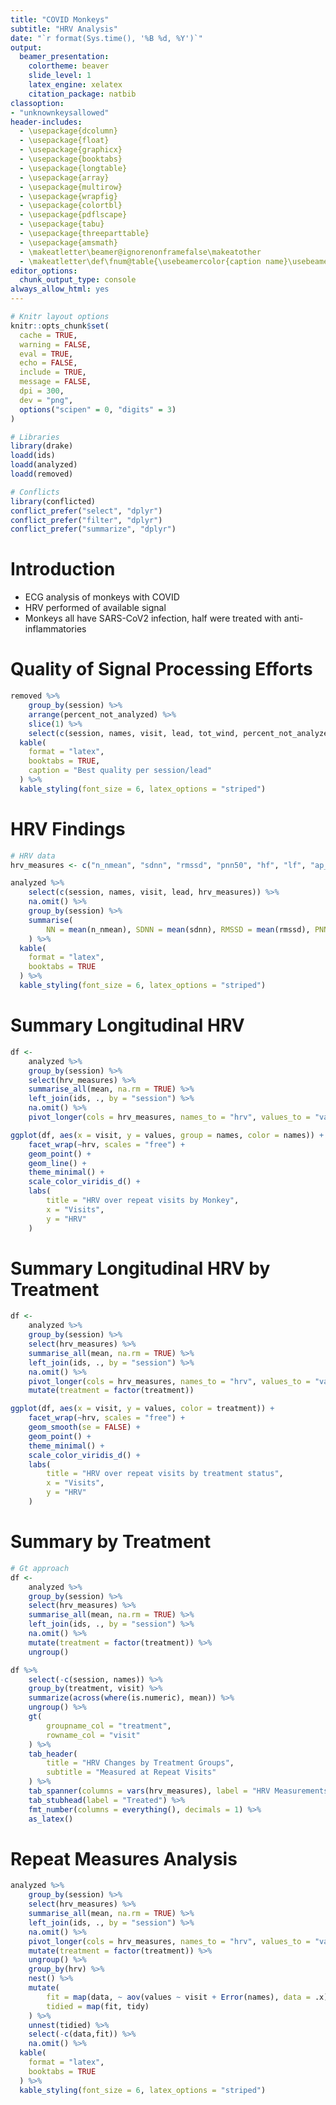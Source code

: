 ```yaml
---
title: "COVID Monkeys"
subtitle: "HRV Analysis"
date: "`r format(Sys.time(), '%B %d, %Y')`"
output: 
  beamer_presentation:
    colortheme: beaver
    slide_level: 1
    latex_engine: xelatex
    citation_package: natbib
classoption:
- "unknownkeysallowed"
header-includes:
  - \usepackage{dcolumn}
  - \usepackage{float}
  - \usepackage{graphicx} 
  - \usepackage{booktabs}
  - \usepackage{longtable}
  - \usepackage{array}
  - \usepackage{multirow}
  - \usepackage{wrapfig}
  - \usepackage{colortbl}
  - \usepackage{pdflscape}
  - \usepackage{tabu}
  - \usepackage{threeparttable}
  - \usepackage{amsmath}
  - \makeatletter\beamer@ignorenonframefalse\makeatother
  - \makeatletter\def\fnum@table{\usebeamercolor{caption name}\usebeamerfont*{caption name}\tablename~\thetable}\makeatother
editor_options: 
  chunk_output_type: console
always_allow_html: yes
---
```


```r
# Knitr layout options
knitr::opts_chunk$set(
  cache = TRUE,
  warning = FALSE,
  eval = TRUE,
  echo = FALSE,
  include = TRUE,
  message = FALSE,
  dpi = 300,
  dev = "png",
  options("scipen" = 0, "digits" = 3)
)

# Libraries
library(drake)
loadd(ids)
loadd(analyzed)
loadd(removed)

# Conflicts
library(conflicted)
conflict_prefer("select", "dplyr")
conflict_prefer("filter", "dplyr")
conflict_prefer("summarize", "dplyr")
```

# Introduction

- ECG analysis of monkeys with COVID
- HRV performed of available signal
- Monkeys all have SARS-CoV2 infection, half were treated with anti-inflammatories

# Quality of Signal Processing Efforts 

```r
removed %>%
	group_by(session) %>%
	arrange(percent_not_analyzed) %>%
	slice(1) %>%
	select(c(session, names, visit, lead, tot_wind, percent_not_analyzed)) %>%
  kable(
    format = "latex", 
    booktabs = TRUE,
    caption = "Best quality per session/lead"
  ) %>%
  kable_styling(font_size = 6, latex_options = "striped")
```

# HRV Findings 

```r
# HRV data
hrv_measures <- c("n_nmean", "sdnn", "rmssd", "pnn50", "hf", "lf", "ap_en")

analyzed %>%
	select(c(session, names, visit, lead, hrv_measures)) %>%
	na.omit() %>% 
	group_by(session) %>%
	summarise(
		NN = mean(n_nmean), SDNN = mean(sdnn), RMSSD = mean(rmssd), PNN50 = mean(pnn50)*100, HF = mean(hf), LF = mean(lf), APEN = mean(ap_en)
	) %>%
  kable(
    format = "latex", 
    booktabs = TRUE
  ) %>%
  kable_styling(font_size = 6, latex_options = "striped")
```

# Summary Longitudinal HRV 

```r
df <- 
	analyzed %>%
	group_by(session) %>%
	select(hrv_measures) %>%
	summarise_all(mean, na.rm = TRUE) %>%
	left_join(ids, ., by = "session") %>%
	na.omit() %>%
	pivot_longer(cols = hrv_measures, names_to = "hrv", values_to = "values")

ggplot(df, aes(x = visit, y = values, group = names, color = names)) +
	facet_wrap(~hrv, scales = "free") + 
	geom_point() + 
	geom_line() + 
	theme_minimal() +
	scale_color_viridis_d() +
	labs(
		title = "HRV over repeat visits by Monkey",
		x = "Visits",
		y = "HRV"
	)
```

# Summary Longitudinal HRV by Treatment

```r
df <-
	analyzed %>%
	group_by(session) %>%
	select(hrv_measures) %>%
	summarise_all(mean, na.rm = TRUE) %>%
	left_join(ids, ., by = "session") %>%
	na.omit() %>%
	pivot_longer(cols = hrv_measures, names_to = "hrv", values_to = "values") %>%
	mutate(treatment = factor(treatment))

ggplot(df, aes(x = visit, y = values, color = treatment)) + 
	facet_wrap(~hrv, scales = "free") + 
	geom_smooth(se = FALSE) + 
	geom_point() + 
	theme_minimal() +
	scale_color_viridis_d() +
	labs(
		title = "HRV over repeat visits by treatment status",
		x = "Visits",
		y = "HRV"
	)

```

# Summary by Treatment 

```r
# Gt approach
df <-
	analyzed %>%
	group_by(session) %>%
	select(hrv_measures) %>%
	summarise_all(mean, na.rm = TRUE) %>%
	left_join(ids, ., by = "session") %>%
	na.omit() %>%
	mutate(treatment = factor(treatment)) %>%
	ungroup()

df %>%
	select(-c(session, names)) %>%
	group_by(treatment, visit) %>%
	summarize(across(where(is.numeric), mean)) %>%
	ungroup() %>%
	gt(
		groupname_col = "treatment",
		rowname_col = "visit"
	) %>%
	tab_header(
		title = "HRV Changes by Treatment Groups",
		subtitle = "Measured at Repeat Visits"
	) %>%
	tab_spanner(columns = vars(hrv_measures), label = "HRV Measurements") %>%
	tab_stubhead(label = "Treated") %>%
	fmt_number(columns = everything(), decimals = 1) %>%
	as_latex() 
```

# Repeat Measures Analysis

```r
analyzed %>%
	group_by(session) %>%
	select(hrv_measures) %>%
	summarise_all(mean, na.rm = TRUE) %>%
	left_join(ids, ., by = "session") %>%
	na.omit() %>%
	pivot_longer(cols = hrv_measures, names_to = "hrv", values_to = "values") %>%
	mutate(treatment = factor(treatment)) %>%
	ungroup() %>%
	group_by(hrv) %>%
	nest() %>%
	mutate(
		fit = map(data, ~ aov(values ~ visit + Error(names), data = .x)),
		tidied = map(fit, tidy)
	) %>%
	unnest(tidied) %>%
	select(-c(data,fit)) %>%
	na.omit() %>%
  kable(
    format = "latex", 
    booktabs = TRUE
  ) %>%
  kable_styling(font_size = 6, latex_options = "striped")
```

